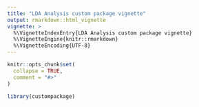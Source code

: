 ```yaml
---
title: "LDA Analysis custom package vignette"
output: rmarkdown::html_vignette
vignette: >
  %\VignetteIndexEntry{LDA Analysis custom package vignette}
  %\VignetteEngine{knitr::rmarkdown}
  %\VignetteEncoding{UTF-8}
---
```


```r
knitr::opts_chunk$set(
  collapse = TRUE,
  comment = "#>"
)
```

```r
library(custompackage)
```
